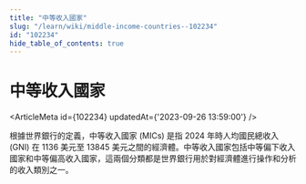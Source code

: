 ```yaml
---
title: "中等收入國家"
slug: "/learn/wiki/middle-income-countries--102234"
id: "102234"
hide_table_of_contents: true
---
```



# 中等收入國家

<ArticleMeta id={102234} updatedAt={'2023-09-26 13:59:00'} />
<div className='border-solid border-b border-t-0 my-4 border-[var(--ifm-color-gray-300)]' />

根據世界銀行的定義，中等收入國家 (MICs) 是指 2024 年時人均國民總收入 (GNI) 在 1136 美元至 13845 美元之間的經濟體。中等收入國家包括中等偏下收入國家和中等偏高收入國家，這兩個分類都是世界銀行用於對經濟體進行操作和分析的收入類別之一。
